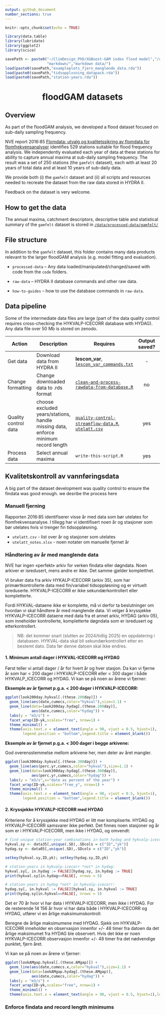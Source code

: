 ```yaml
---
output: github_document
number_sections: true
---
```


```r
knitr::opts_chunk$set(echo = TRUE)

library(data.table)
library(lubridate)
library(ggplot2)
library(scico)

savePath <- paste0("~/ClimDesign_PhD/XGBoost-GAM index flood model","/coms/",
                   "markdown/","markdown data/")
load(paste0(savePath,"exampleplots_fjern_manglende_data.rda"))
load(paste0(savePath,"tidsopplxsning_datapack.rda"))
load(paste0(savePath,"station-years.rda"))
```

<h1 align="center">floodGAM datasets</h1>

## Overview
As part of the floodGAM analysis, we developed a flood dataset focused on sub-daily sampling frequency. 

NVE report 2016:85 [Flomdata: utvalg og kvalitetssikring av flomdata for flomfrekvensanalyser](https://asp.bibliotekservice.no/nve/title.aspx?tkey=23147) identifies 529 stations suitable for flood frequency analysis. We independently evaluated each year of data at these stations for ability to capture annual maxima at sub-daily sampling frequency. The result was a set of 250 stations (the `gamfelt` dataset), each with at least 20 years of total data and at least 10 years of sub-daily data.

We provide both (i) the `gamfelt` dataset and (ii) all scripts and resources needed to recreate the dataset from the raw data stored in HYDRA II.

Feedback on the dataset is very welcome. 

## How to get the data

The annual maxima, catchment descriptors, descriptive table and statistical summary of the `gamfelt` dataset is stored in [`/data/processed-data/gamfelt/`](/data/processed-data/gamfelt/)


## File structure

In addition to the `gamfelt` dataset, this folder contains many data products relevant to the larger floodGAM analysis (e.g. model fitting and evaluation).

 - `processed-data` – Any data loaded/manipulated/changed/saved with code from the `code` folders.  

 - `raw-data` – HYDRA II database commands and other raw data.

 - `how-to-guides` – how to use the database commands in `raw-data`.


## Data pipeline

Some of the intermediate data files are large (part of the data quality control requires cross-checking the HYKVALP-ICECORR database with HYDAG). Any data file over 50 Mb is stored on zenodo. 

| Action | Description | Requires | Output saved? | Where? |
| --- | --- | --- | :---: | :---: |
| Get data | Download data from HYDRA II | **lescon_var**, [`lescon_var_commands.txt`](/data/raw-data/) | - | - |
| Change formatting | Change downloaded data to .rds format  | [`clean-and-process-rawdata-from-database.R`](/code/scripts/data-creation/) | no | - |
| Quality control data | choose excluded years/stations, handle missing data, enforce minimum record length | [`quality-control-streamflow-data.R`](/code/scripts/data-creation/), [`utelatt.csv`](/data/raw-data/) | yes | zenodo |
| Process data | Select annual maxima | `write-this-script.R` | yes | github |





## Kvalitetskontroll av vannføringsdata

A big part of the dataset development was quality control to ensure the findata was good enough. we desribe the process here

### Manuell fjerning

Rapporten 2016:85 identifiserer visse år med data som bør utelates for flomfrekvensanalyse. I tillegg har vi identifisert noen år og stasjoner som bør utelates hvis vi trenger fin tidsoppløsning.

 - `utelatt.csv` - list over år og stasjoner som utelates
 - `utelatt_notes.xlsx` - noen notater om manuelle fjernet år


### Håndtering av år med manglende data

NVE har ingen «perfekt» arkiv for verken findata eller døgndata. Noen arkiver er isredusert, mens andre er ikke. Det samme gjelder kompletthet. 

Vi bruker data fra arkiv HYKALP-ICECORR (arkiv 35), som har primærtkontrollerte data med fin/variabel tidsoppløsning og er virtuelt isreduserte. HYKVALP-ICECORR er ikke sekundærkontrollert eller kompletterte. 

Fordi HYKVAL-dataene ikke er komplette, må vi derfor ta beslutninger om hvordan vi skal håndtere år med manglende data. Vi velger å kryssjekke HYKVALP-ICECORR dataene med data fra et annet arkiv, HYDAG (arkiv 05), som inneholder kontrollerte, kompletterte døgndata som er isredusert og etterkontrollert. 

> NB: det kommer snart (slutten av 2024/tidlig 2025) en oppdatering i databasen. HYKVAL-data skal bli sekundærkontrollert etter en bestemt dato. Data før denne datoen skal ikke endres.

#### 1. Minimum antall dager i HYKVAL-ICECORR og HYDAG

Først teller vi antall dager / år for hvert år og hver stasjon. Da kan vi fjerne år som har < 200 dager i HYKVALP-ICECORR eller < 300 dager i både HYKVALP_ICECORR og HYDAG. Vi kan se på noen av årene vi fjerner:

**Eksemple av år fjernet p.g.a. < 200 dager i HYKVALP-ICECORR:**

```r
ggplot(look200day.hykval[.(these.200day)]) +
  geom_line(aes(date,cumecs,color="hykval"),size=1.1) +
  geom_line(data=look200day.hydag[.(these.200day)],
            aes(date,cumecs,color="hydag")) +
  labs(y = "m3/s") +
  facet_wrap(ID~yk,scales="free", nrow=1) +
  theme_minimal() +
  theme(axis.text.x = element_text(angle = 90, vjust = 0.5, hjust=1),
        legend.position = "bottom",legend.title = element_blank())
```


**Eksemple av år fjernet p.g.a. < 300 dager i begge arkivene:** 

God overensstemmelse mellom arkivene her, men deler av året mangler.

```r
ggplot(look300day.hykval[.(these.300day)]) +
  geom_line(aes(perc.yr,cumecs,color="hykval"),size=1.1) +
  geom_line(data=look300day.hydag[.(these.300day)],
            aes(perc.yr,cumecs,color="hydag")) +
  labs(y = "m3/s",x="date as percent of the year") +
  facet_wrap(ID~yk,scales="free_y", nrow=1) +
  theme_minimal() +
  theme(axis.text.x = element_text(angle = 90, vjust = 0.5, hjust=1),
        legend.position = "bottom",legend.title = element_blank())
```

#### 2. Kryssjekke HYKVALP-ICECORR med HYDAG

Kriteriene for å kryssjekke med HYDAG er litt mer kompliserte. HYDAG og HYKVALP-ICECORR samsvarer ikke perfekt. Det finnes noen stasjoner og år som er i HYKVALP-ICECORR, men ikke i HYDAG, og omvendt:

```r
# find unique station-year combinations in both hydag and hykvalp-icecorr:
hykval.sy <- data35[,unique(.SD),.SDcols = c("ID","yk")]
hydag.sy <- data05[,unique(.SD),.SDcols = c("ID","yk")]

setkey(hykval.sy,ID,yk); setkey(hydag.sy,ID,yk)
```

```r
# station-years in hykvalp-icecorr *not* in hydag:
hykval.sy[, in.hydag := FALSE][hydag.sy, in.hydag := TRUE]
print(hykval.sy[in.hydag==FALSE], nrows = 5)

# station-years in hydag *not* in hykvalp-icecorr:
hydag.sy[, in.hykval := FALSE][hykval.sy, in.hykval := TRUE]
print(hydag.sy[in.hykval==FALSE], nrows = 5)
```

Det er 70 år hvor vi har data i HYKVALP-ICECORR, men ikke i HYDAG. For de resterende 14 156 år hvor vi har data både i HYKVALP-ICECORR og HYDAG, utfører vi en årlige maksimumskontroll:

Beregne de årlige maksimumene med HYDAG. Sjekk om HYKVALP-ICECORR inneholder en observasjon innenfor +/- 48 timer fra datoen da det årlige maksimumet fra HYDAG ble observert. Hvis det ikke er noen HYKVALP-ICECORR observasjon innenfor +/- 48 timer fra det nødvendige punktet, fjern året.

Vi kan se på noen av årene vi fjerner:

```r
ggplot(lookAMgap.hykval[.(these.AMgap)]) +
  geom_line(aes(date,cumecs.x,color="hykval"),size=1.1) +
  geom_line(data=lookAMgap.hydag[.(these.AMgap)],
            aes(date,cumecs,color="hydag")) +
  labs(y = "m3/s") +
  facet_wrap(ID~yk,scales="free", nrow=1) +
  theme_minimal() +
  theme(axis.text.x = element_text(angle = 90, vjust = 0.5, hjust=1),legend.position = "bottom",legend.title = element_blank())
```




### Enforce findata and record length minimums


